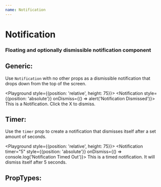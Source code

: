 ```yaml
---
name: Notification
---
```




# Notification
### Floating and optionally dismissible notification component

## Generic:
Use `Notification` with no other props as a dismissible notification that drops down from the top of the screen.

<Playground style={{position: 'relative', height: 75}}>
	<Notification style={{position: 'absolute'}} onDismiss={() => alert('Notification Dismissed')}>
		This is a Notification. Click the X to dismiss.
	</Notification>
</Playground>

## Timer:
Use the `timer` prop to create a notification that dismisses itself after a set amount of seconds.

<Playground style={{position: 'relative', height: 75}}>
	<Notification timer="5" style={{position: 'absolute'}} onDismiss={() => console.log('Notification Timed Out')}>
		This is a timed notification. It will dismiss itself after 5 seconds.
	</Notification>
</Playground>

## PropTypes:

<PropsTable of={Notification} />
